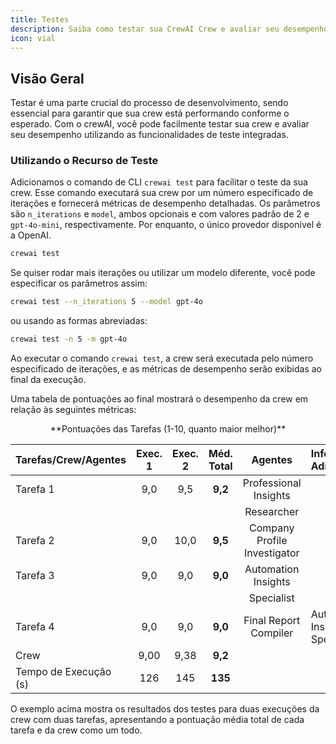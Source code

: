 ```yaml
---
title: Testes
description: Saiba como testar sua CrewAI Crew e avaliar seu desempenho.
icon: vial
---
```


## Visão Geral

Testar é uma parte crucial do processo de desenvolvimento, sendo essencial para garantir que sua crew está performando conforme o esperado. Com o crewAI, você pode facilmente testar sua crew e avaliar seu desempenho utilizando as funcionalidades de teste integradas.

### Utilizando o Recurso de Teste

Adicionamos o comando de CLI `crewai test` para facilitar o teste da sua crew. Esse comando executará sua crew por um número especificado de iterações e fornecerá métricas de desempenho detalhadas. Os parâmetros são `n_iterations` e `model`, ambos opcionais e com valores padrão de 2 e `gpt-4o-mini`, respectivamente. Por enquanto, o único provedor disponível é a OpenAI.

```bash
crewai test
```

Se quiser rodar mais iterações ou utilizar um modelo diferente, você pode especificar os parâmetros assim:

```bash
crewai test --n_iterations 5 --model gpt-4o
```

ou usando as formas abreviadas:

```bash
crewai test -n 5 -m gpt-4o
```

Ao executar o comando `crewai test`, a crew será executada pelo número especificado de iterações, e as métricas de desempenho serão exibidas ao final da execução.

Uma tabela de pontuações ao final mostrará o desempenho da crew em relação às seguintes métricas:

<center>**Pontuações das Tarefas (1-10, quanto maior melhor)**</center>

| Tarefas/Crew/Agentes | Exec. 1 | Exec. 2 | Méd. Total | Agentes                         | Informações Adicionais           |
|:---------------------|:-------:|:-------:|:----------:|:------------------------------:|:---------------------------------|
| Tarefa 1             |  9,0    |  9,5    |  **9,2**   | Professional Insights           |                                  |
|                      |         |         |            | Researcher                      |                                  |
| Tarefa 2             |  9,0    | 10,0    |  **9,5**   | Company Profile Investigator    |                                  |
| Tarefa 3             |  9,0    |  9,0    |  **9,0**   | Automation Insights             |                                  |
|                      |         |         |            | Specialist                      |                                  |
| Tarefa 4             |  9,0    |  9,0    |  **9,0**   | Final Report Compiler           | Automation Insights Specialist   |
| Crew                 |  9,00   |  9,38   |  **9,2**   |                                 |                                  |
| Tempo de Execução (s)|  126    |  145    |  **135**   |                                 |                                  |

O exemplo acima mostra os resultados dos testes para duas execuções da crew com duas tarefas, apresentando a pontuação média total de cada tarefa e da crew como um todo.